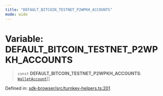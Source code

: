 ```yaml
---
title: "DEFAULT_BITCOIN_TESTNET_P2WPKH_ACCOUNTS"
mode: wide
---
```

  
# Variable: DEFAULT\_BITCOIN\_TESTNET\_P2WPKH\_ACCOUNTS

> `const` **DEFAULT\_BITCOIN\_TESTNET\_P2WPKH\_ACCOUNTS**: [`WalletAccount`](../WalletAccount/readme)[]

Defined in: [sdk-browser/src/turnkey-helpers.ts:201](https://github.com/tkhq/sdk/blob/ee72856c3f450731d7501ab05001215768b71500/packages/sdk-browser/src/turnkey-helpers.ts#L201)
